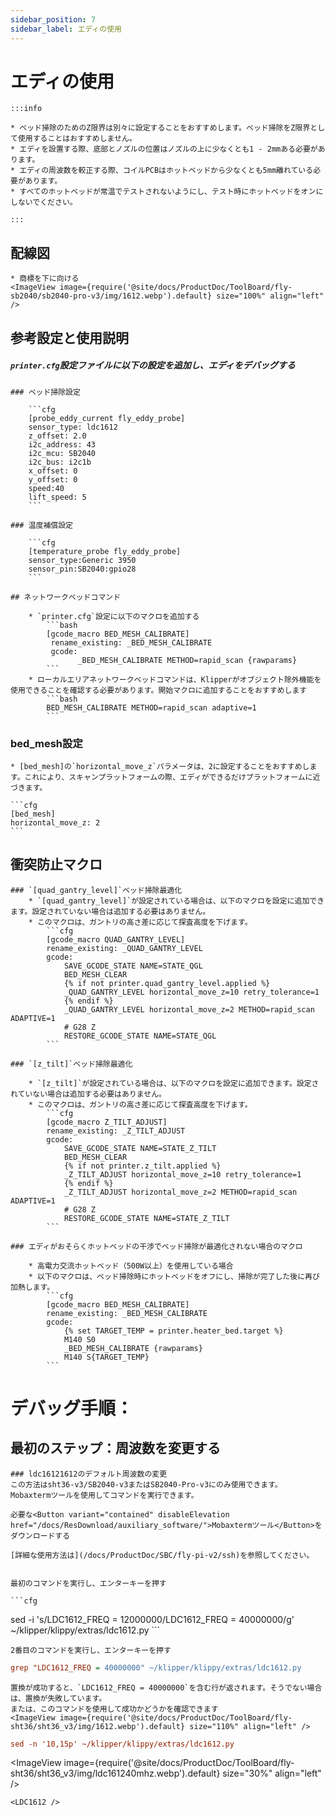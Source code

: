 ```yaml
---
sidebar_position: 7
sidebar_label: エディの使用
---
```




# エディの使用

    :::info

    * ベッド掃除のためのZ限界は別々に設定することをおすすめします。ベッド掃除をZ限界として使用することはおすすめしません。
    * エディを設置する際、底部とノズルの位置はノズルの上に少なくとも1 - 2mmある必要があります。
    * エディの周波数を較正する際、コイルPCBはホットベッドから少なくとも5mm離れている必要があります。
    * すべてのホットベッドが常温でテストされないようにし、テスト時にホットベッドをオンにしないでください。

    :::

## 配線図

    * 商標を下に向ける
    <ImageView image={require('@site/docs/ProductDoc/ToolBoard/fly-sb2040/sb2040-pro-v3/img/1612.webp').default} size="100%" align="left" />


## 参考設定と使用説明

##### `printer.cfg`設定ファイルに以下の設定を追加し、エディをデバッグする

    ### ベッド掃除設定

        ```cfg
        [probe_eddy_current fly_eddy_probe]
        sensor_type: ldc1612
        z_offset: 2.0
        i2c_address: 43
        i2c_mcu: SB2040
        i2c_bus: i2c1b
        x_offset: 0
        y_offset: 0
        speed:40
        lift_speed: 5
        ```

    ### 温度補償設定

        ```cfg
        [temperature_probe fly_eddy_probe]
        sensor_type:Generic 3950
        sensor_pin:SB2040:gpio28
        ```

    ## ネットワークベッドコマンド

        * `printer.cfg`設定に以下のマクロを追加する
            ```bash
            [gcode_macro BED_MESH_CALIBRATE]
             rename_existing: _BED_MESH_CALIBRATE
             gcode: 
                   _BED_MESH_CALIBRATE METHOD=rapid_scan {rawparams}
            ```
        * ローカルエリアネットワークベッドコマンドは、Klipperがオブジェクト除外機能を使用できることを確認する必要があります。開始マクロに追加することをおすすめします
            ```bash
            BED_MESH_CALIBRATE METHOD=rapid_scan adaptive=1 
            ```

### bed_mesh設定

    * [bed_mesh]の`horizontal_move_z`パラメータは、2に設定することをおすすめします。これにより、スキャンプラットフォームの際、エディができるだけプラットフォームに近づきます。

    ```cfg
    [bed_mesh]
    horizontal_move_z: 2
    ```
## 衝突防止マクロ

    ### `[quad_gantry_level]`ベッド掃除最適化
        * `[quad_gantry_level]`が設定されている場合は、以下のマクロを設定に追加できます。設定されていない場合は追加する必要はありません。
        * このマクロは、ガントリの高さ差に応じて探査高度を下げます。
            ```cfg
            [gcode_macro QUAD_GANTRY_LEVEL]
            rename_existing: _QUAD_GANTRY_LEVEL
            gcode:
                SAVE_GCODE_STATE NAME=STATE_QGL
                BED_MESH_CLEAR
                {% if not printer.quad_gantry_level.applied %}
                _QUAD_GANTRY_LEVEL horizontal_move_z=10 retry_tolerance=1
                {% endif %}
                _QUAD_GANTRY_LEVEL horizontal_move_z=2 METHOD=rapid_scan ADAPTIVE=1
                # G28 Z
                RESTORE_GCODE_STATE NAME=STATE_QGL
            ```

    ### `[z_tilt]`ベッド掃除最適化

        * `[z_tilt]`が設定されている場合は、以下のマクロを設定に追加できます。設定されていない場合は追加する必要はありません。
        * このマクロは、ガントリの高さ差に応じて探査高度を下げます。
            ```cfg
            [gcode_macro Z_TILT_ADJUST]
            rename_existing: _Z_TILT_ADJUST
            gcode:
                SAVE_GCODE_STATE NAME=STATE_Z_TILT
                BED_MESH_CLEAR
                {% if not printer.z_tilt.applied %}
                _Z_TILT_ADJUST horizontal_move_z=10 retry_tolerance=1
                {% endif %}
                _Z_TILT_ADJUST horizontal_move_z=2 METHOD=rapid_scan ADAPTIVE=1
                # G28 Z
                RESTORE_GCODE_STATE NAME=STATE_Z_TILT
            ```

    ### エディがおそらくホットベッドの干渉でベッド掃除が最適化されない場合のマクロ

        * 高電力交流ホットベッド（500W以上）を使用している場合
        * 以下のマクロは、ベッド掃除時にホットベッドをオフにし、掃除が完了した後に再び加熱します。
            ```cfg
            [gcode_macro BED_MESH_CALIBRATE]
            rename_existing: _BED_MESH_CALIBRATE
            gcode:
                {% set TARGET_TEMP = printer.heater_bed.target %}
                M140 S0
                _BED_MESH_CALIBRATE {rawparams}
                M140 S{TARGET_TEMP}
            ```

   # デバッグ手順： 
   ## 最初のステップ：周波数を変更する

    ### ldc16121612のデフォルト周波数の変更
    この方法はsht36-v3/SB2040-v3またはSB2040-Pro-v3にのみ使用できます。
    Mobaxtermツールを使用してコマンドを実行できます。

    必要な<Button variant="contained" disableElevation href="/docs/ResDownload/auxiliary_software/">Mobaxtermツール</Button>をダウンロードする

    [詳細な使用方法は](/docs/ProductDoc/SBC/fly-pi-v2/ssh)を参照してください。


    最初のコマンドを実行し、エンターキーを押す

    ```cfg
sed -i 's/LDC1612_FREQ = 12000000/LDC1612_FREQ = 40000000/g' ~/klipper/klippy/extras/ldc1612.py
    ```

    2番目のコマンドを実行し、エンターキーを押す
  ```cfg
grep "LDC1612_FREQ = 40000000" ~/klipper/klippy/extras/ldc1612.py
  ```
    置換が成功すると、`LDC1612_FREQ = 40000000`を含む行が返されます。そうでない場合は、置換が失敗しています。
    または、このコマンドを使用して成功かどうかを確認できます
    <ImageView image={require('@site/docs/ProductDoc/ToolBoard/fly-sht36/sht36_v3/img/1612.webp').default} size="110%" align="left" />
```cfg
sed -n '10,15p' ~/klipper/klippy/extras/ldc1612.py
```
   <ImageView image={require('@site/docs/ProductDoc/ToolBoard/fly-sht36/sht36_v3/img/ldc161240mhz.webp').default} size="30%" align="left" />

    <LDC1612 />

 
